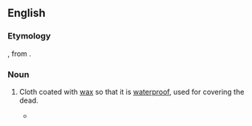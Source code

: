 ==English==

===Etymology===
{{compound|en|cere|cloth}}, from {{der|en|la|cera||wax, cere}}.

===Noun===
{{en-noun|~}}

# {{lb|en|historical}} Cloth coated with [[wax]] so that it is [[waterproof]], used for covering the dead.
#* {{RQ:Shakespeare Merchant of Venice|act=IV|scene=i|url=https://books.google.com/books?id=UvtFax6wXiEC&pg=PP67|passage=Twere damnation<br>To think so base a thought; it were too gross<br>To rib her '''cerecloth''' in the obscure grave.}}

{{topics|en|Burial|Fabrics}}